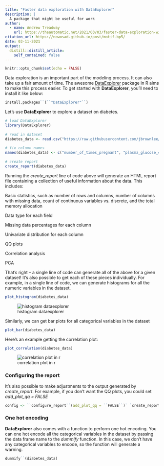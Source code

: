 ```yaml
---
title: "Faster data exploration with DataExplorer"
description: |
  A package that might be useful for work
author:
  - name: Andrew Treadway
    url: https://theautomatic.net/2021/03/03/faster-data-exploration-with-dataexplorer
citation_url: https://nowosad.github.io/post/motif-bp5/
date: 03-11-2021
output:
  distill::distill_article:
    self_contained: false
---
```



```r
knitr::opts_chunk$set(echo = FALSE)
```

Data exploration is an important part of the modeling process. It can also take up a fair amount of time.  The awesome [DataExplorer](https://cran.r-project.org/web/packages/DataExplorer/DataExplorer.pdf) package in R aims to make this process easier.  To get started with **DataExplorer**, you’ll need to install it like below:

```R
install.packages``(``"DataExplorer"``)
```

Let’s use **DataExplorer** to explore a dataset on diabetes.

```R
# load DataExplorer
library(DataExplorer)
 
# read in dataset
diabetes_data <- read.csv("https://raw.githubusercontent.com/jbrownlee/Datasets/master/pima-indians-diabetes.csv", header = FALSE)
 
# fix column names
names(diabetes_data) <- c("number_of_times_pregnant", "plasma_glucose_conc", "diastolic_bp", "triceps_skinfold_thickness", "two_hr_serum_insulin", "bmi", "diabetes_pedigree_function", "age", "label")
 
# create report
create_report(diabetes_data)
```

Running the *create_report* line of code above will generate  an HTML report file containing a collection of useful information about  the data.  This includes:

Basic statistics, such as number of rows and columns, number of  columns with missing data, count of continuous variables vs. discrete,  and the total memory allocation

Data type for each field

Missing data percentages for each column

Univariate distribution for each column

QQ plots

Correlation analysis

PCA



 That’s right – a single line of code can generate all of the above for a given dataset!  It’s also possible to get each of these pieces  individually.  For example, in a single line of code, we can generate  histograms for all the numeric variables in the dataset.

```R
plot_histogram(diabetes_data)
```

![histogram dataexplorer](fig/faster-data-exploration-with-dataexplorer/histogram.png)

Similarly, we can get bar plots for all categorical variables in the dataset

```R
plot_bar(diabetes_data)
```

Here’s an example getting the correlation plot:

```R
plot_correlation(diabetes_data)
```

![correlation plot in r](fig/faster-data-exploration-with-dataexplorer/correlation_plot.png)

### **Configuring the report**

It’s also possible to make adjustments to the output generated by *create_report*.  For example, if you don’t want the QQ plots, you could set *add_plot_qq = FALSE*

```R
config <- ``configure_report``(add_plot_qq = ``FALSE``)` `create_report``(config = config)
```

### **One hot encoding**

**DataExplorer** also comes with a function to perform  one hot encoding.  You can one hot encode all the categorical variables  in the dataset by passing the data frame name to the *dummify* function.  In this case, we don’t have any categorical variables to encode, so the function will generate a warning.

```R
dummify``(diabetes_data)
```


